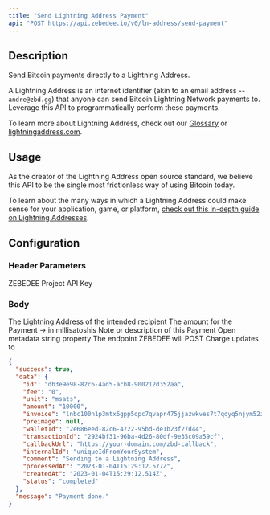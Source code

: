 ```yaml
---
title: "Send Lightning Address Payment"
api: "POST https://api.zebedee.io/v0/ln-address/send-payment"
---
```


## Description

Send Bitcoin payments directly to a Lightning Address.

A Lightning Address is an internet identifier (akin to an email address -- `andre@zbd.gg`) that anyone can send Bitcoin Lightning Network payments to. Leverage this API to programmatically perform these payments.

To learn more about Lightning Address, check out our [Glossary](/docs/glossary) or [lightningaddress.com](lightningaddress.com).

## Usage

As the creator of the Lightning Address open source standard, we believe this API to be the single most frictionless way of using Bitcoin today.

To learn about the many ways in which a Lightning Address could make sense for your application, game, or platform, [check out this in-depth guide on Lightning Addresses](/docs/guides/custom-lightning-address-app).

## Configuration

### Header Parameters

<ParamField required default="application/json" header="Content-Type" type="application/json" />

<ParamField required header="apikey" type="string">
  ZEBEDEE Project API Key
</ParamField>

### Body

<ParamField required body="lnAddress" type="string">
  The Lightning Address of the intended recipient
</ParamField>

<ParamField required body="amount" type="string">
  The amount for the Payment -> in millisatoshis
</ParamField>

<ParamField initialValue="‎" body="comment" type="string">
  Note or description of this Payment
</ParamField>

<ParamField initialValue="‎" body="internalId" type="string">
  Open metadata string property
</ParamField>

<ParamField initialValue="‎" body="callbackUrl" type="string">
  The endpoint ZEBEDEE will POST Charge updates to
</ParamField>

<CodeGroup />

<ResponseExample>

```json Response
{
  "success": true,
  "data": {
    "id": "db3e9e98-82c6-4ad5-acb8-900212d352aa",
    "fee": "0",
    "unit": "msats",
    "amount": "10000",
    "invoice": "lnbc100n1p3mtx6gpp5qpc7qvapr475jjazwkves7t7qdyq5njym52z5r6mg0a9d79w783shp5xt5ts9t74akf67j59ynkr5qz8x3hs4g09d3dttmjrwwdhrxgc03qcqzpgxqzfvsp59uasmyhqwfuek2dwyfla6dn7la5wxkwzmlvvhcuptxdxsxs8d24q9qyyssqslvgpll5cwtcmhr0ch607gg463xc3s2g7mfww2dr3l0f29czt7eq03rylyg5g09qz0w97qv87mmmcyj0ytfahhzc6y79je5vsf67tgcp8248ez",
    "preimage": null,
    "walletId": "2e686eed-82c6-4722-95bd-de1b23f27d44",
    "transactionId": "2924bf31-96ba-4d26-80df-9e35c09a59cf",
    "callbackUrl": "https://your-domain.com/zbd-callback",
    "internalId": "uniqueIdFromYourSystem",
    "comment": "Sending to a Lightning Address",
    "processedAt": "2023-01-04T15:29:12.577Z",
    "createdAt": "2023-01-04T15:29:12.514Z",
    "status": "completed"
  },
  "message": "Payment done."
}
```

</ResponseExample>
